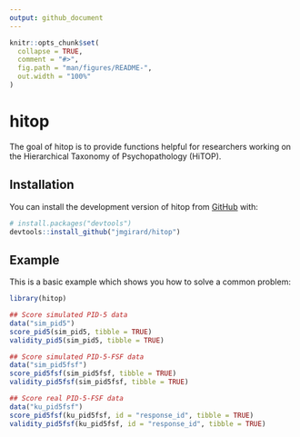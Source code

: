 ```yaml
---
output: github_document
---
```


<!-- README.md is generated from README.Rmd. Please edit that file -->

```r
knitr::opts_chunk$set(
  collapse = TRUE,
  comment = "#>",
  fig.path = "man/figures/README-",
  out.width = "100%"
)
```

# hitop

<!-- badges: start -->
<!-- badges: end -->

The goal of hitop is to provide functions helpful for researchers working on the Hierarchical Taxonomy of Psychopathology (HiTOP).

## Installation

You can install the development version of hitop from [GitHub](https://github.com/) with:

``` r
# install.packages("devtools")
devtools::install_github("jmgirard/hitop")
```

## Example

This is a basic example which shows you how to solve a common problem:

```r
library(hitop)

## Score simulated PID-5 data
data("sim_pid5")
score_pid5(sim_pid5, tibble = TRUE)
validity_pid5(sim_pid5, tibble = TRUE)

## Score simulated PID-5-FSF data
data("sim_pid5fsf")
score_pid5fsf(sim_pid5fsf, tibble = TRUE)
validity_pid5fsf(sim_pid5fsf, tibble = TRUE)

## Score real PID-5-FSF data
data("ku_pid5fsf")
score_pid5fsf(ku_pid5fsf, id = "response_id", tibble = TRUE)
validity_pid5fsf(ku_pid5fsf, id = "response_id", tibble = TRUE)
```
